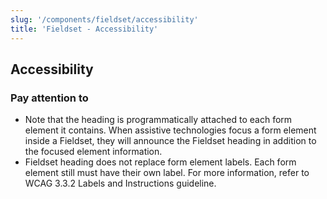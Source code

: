 ```yaml
---
slug: '/components/fieldset/accessibility'
title: 'Fieldset - Accessibility'
---
```




## Accessibility

### Pay attention to
- Note that the heading is programmatically attached to each form element it contains. When assistive technologies focus a form element inside a Fieldset, they will announce the Fieldset heading in addition to the focused element information.
- Fieldset heading does not replace form element labels. Each form element still must have their own label. For more information, refer to <ExternalLink href="https://www.w3.org/WAI/WCAG21/Understanding/labels-or-instructions.html">WCAG 3.3.2 Labels and Instructions guideline</ExternalLink>.
